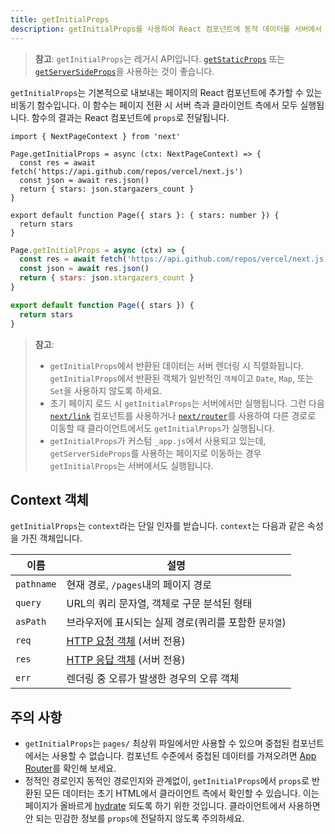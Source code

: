 ```yaml
---
title: getInitialProps
description: getInitialProps를 사용하여 React 컴포넌트에 동적 데이터를 서버에서 가져옵니다.
---
```


> **참고**: `getInitialProps`는 레거시 API입니다. [`getStaticProps`](/docs/pages/building-your-application/data-fetching/get-static-props) 또는 [`getServerSideProps`](/docs/pages/building-your-application/data-fetching/get-server-side-props)을 사용하는 것이 좋습니다.

`getInitialProps`는 기본적으로 내보내는 페이지의 React 컴포넌트에 추가할 수 있는 비동기 함수입니다. 이 함수는 페이지 전환 시 서버 측과 클라이언트 측에서 모두 실행됩니다. 함수의 결과는 React 컴포넌트에 `props`로 전달됩니다.

```tsx filename="pages/index.tsx" switcher
import { NextPageContext } from 'next'

Page.getInitialProps = async (ctx: NextPageContext) => {
  const res = await fetch('https://api.github.com/repos/vercel/next.js')
  const json = await res.json()
  return { stars: json.stargazers_count }
}

export default function Page({ stars }: { stars: number }) {
  return stars
}
```

```jsx filename="pages/index.js" switcher
Page.getInitialProps = async (ctx) => {
  const res = await fetch('https://api.github.com/repos/vercel/next.js')
  const json = await res.json()
  return { stars: json.stargazers_count }
}

export default function Page({ stars }) {
  return stars
}
```

> **참고**:
>
> - `getInitialProps`에서 반환된 데이터는 서버 렌더링 시 직렬화됩니다. `getInitialProps`에서 반환된 객체가 일반적인 `객체`이고 `Date`, `Map`, 또는 `Set`을 사용하지 않도록 하세요.
> - 초기 페이지 로드 시 `getInitialProps`는 서버에서만 실행됩니다. 그런 다음 [`next/link`](/docs/pages/api-reference/components/link) 컴포넌트를 사용하거나 [`next/router`](/docs/pages/api-reference/functions/use-router)를 사용하여 다른 경로로 이동할 때 클라이언트에서도 `getInitialProps`가 실행됩니다.
> - `getInitialProps`가 커스텀 `_app.js`에서 사용되고 있는데, `getServerSideProps`를 사용하는 페이지로 이동하는 경우 `getInitialProps`는 서버에서도 실행됩니다.

## Context 객체

`getInitialProps`는 `context`라는 단일 인자를 받습니다. `context`는 다음과 같은 속성을 가진 객체입니다.

| 이름       | 설명                                                                                           |
| ---------- | ---------------------------------------------------------------------------------------------- |
| `pathname` | 현재 경로, `/pages`내의 페이지 경로                                                            |
| `query`    | URL의 쿼리 문자열, 객체로 구문 분석된 형태                                                     |
| `asPath`   | 브라우저에 표시되는 실제 경로(쿼리를 포함한 `문자열`)                                          |
| `req`      | [HTTP 요청 객체](https://nodejs.org/api/http.html#http_class_http_incomingmessage) (서버 전용) |
| `res`      | [HTTP 응답 객체](https://nodejs.org/api/http.html#http_class_http_serverresponse) (서버 전용)  |
| `err`      | 렌더링 중 오류가 발생한 경우의 오류 객체                                                       |

## 주의 사항

- `getInitialProps`는 `pages/` 최상위 파일에서만 사용할 수 있으며 중첩된 컴포넌트에서는 사용할 수 없습니다. 컴포넌트 수준에서 중첩된 데이터를 가져오려면 [App Router](/docs/app/building-your-application/data-fetching)를 확인해 보세요.
- 정적인 경로인지 동적인 경로인지와 관계없이, `getInitialProps`에서 `props`로 반환된 모든 데이터는 초기 HTML에서 클라이언트 측에서 확인할 수 있습니다. 이는 페이지가 올바르게 [hydrate](https://react.dev/reference/react-dom/hydrate) 되도록 하기 위한 것입니다. 클라이언트에서 사용하면 안 되는 민감한 정보를 `props`에 전달하지 않도록 주의하세요.
